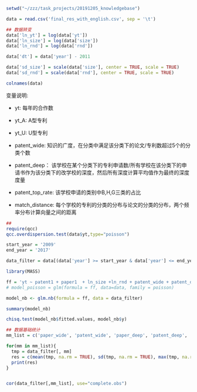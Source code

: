 

```r

setwd("~/zzz/task_projects/20191205_knowledgebase")

data = read.csv('final_res_with_english.csv', sep = '\t')

## 数据转变
data['ln_yt'] = log(data['yt'])
data['ln_size'] = log(data['size'])
data['ln_rnd'] = log(data['rnd'])

data['dt'] = data['year'] - 2011

data['sd_size'] = scale(data['size'], center = TRUE, scale = TRUE)
data['sd_rnd'] = scale(data['rnd'], center = TRUE, scale = TRUE)

colnames(data)
```

变量说明:

- yt: 每年的合作数
- yt_A: A型专利
- yt_U: U型专利
- patent_wide: 知识的广度，在分类中满足该分类下的论文/专利数超过5个的分类个数
- patent_deep： 该学校在某个分类下的专利申请数/所有学校在该分类下的申请书作为该分类下的改学校的深度，然后所有深度计算平均值作为最终的深度度量

- patent_top_rate: 该学校申请的类别中B,H,G三类的占比
- match_distance: 每个学校的专利的分类的分布与论文的分类的分布，两个频率分布计算向量之间的距离


```r
##
require(qcc)
qcc.overdispersion.test(data$yt,type="poisson") 
```


```r
start_year = '2009'
end_year = '2017'

data_filter = data[(data['year'] >= start_year & data['year'] <= end_year),]
```

```r
library(MASS)

ff = 'yt ~ patent1 + paper1  + ln_size +ln_rnd + patent_wide + patent_deep + paper_wide + paper_deep + match_distance + patent_top_rate + dt'
# model_poisson = glm(formula = ff, data=data, family = poisson)

model_nb <- glm.nb(formula = ff, data = data_filter)

summary(model_nb)
```

```r

chisq.test(model_nb$fitted.values, model_nb$y)

```

```r
## 数据基础统计
mm_list = c('paper_wide', 'patent_wide', 'paper_deep', 'patent_deep', 'paper1', 'patent1', 'match_distance', 'sd_size', 'sd_rnd', 'patent_top_rate')

for(mm in mm_list){
  tmp = data_filter[, mm]
  res = c(mean(tmp, na.rm = TRUE), sd(tmp, na.rm = TRUE), max(tmp, na.rm = TRUE), min(tmp, na.rm = TRUE))
  print(res)
}


cor(data_filter[,mm_list], use="complete.obs")

```



